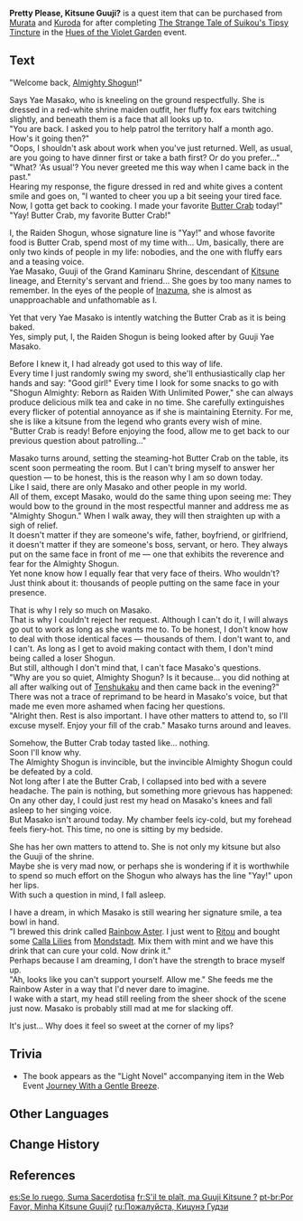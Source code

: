 {{Book Infobox
|image       = Item Pretty Please, Kitsune Guuji.png
|type        = Quest Items
|quality     = 3
|description = A popular light novel in Inazuma which tells the story of the "good-for-nothing" Shogun and the "good-at-everything" Kitsune Guuji. The novel is in the same collection as "[[Shogun Almighty: Reborn as Raiden With Unlimited Power]]," but not by the same author. What they share in common, however, is their popularity.
|source1     = Sold by [[Kuroda]] at the [[Yae Publishing House]] in [[Inazuma City]]
|source2     = Sold by [[Murata (NPC)|Murata]] at the [[Outlander Affairs Agency]] in [[Ritou]] during the [[Hues of the Violet Garden]] event
}}
'''Pretty Please, Kitsune Guuji?''' is a quest item that can be purchased from [[Murata (NPC)|Murata]] and [[Kuroda]] for {{Item|Mora|30|x=1500}} after completing [[The Strange Tale of Suikou's Tipsy Tincture]] in the [[Hues of the Violet Garden]] event.

==Text==
"Welcome back, [[Raiden Shogun|Almighty Shogun]]!"

Says Yae Masako, who is kneeling on the ground respectfully. She is dressed in a red-white shrine maiden outfit, her fluffy fox ears twitching slightly, and beneath them is a face that all looks up to.<br />
"You are back. I asked you to help patrol the territory half a month ago. How's it going then?"<br />
"Oops, I shouldn't ask about work when you've just returned. Well, as usual, are you going to have dinner first or take a bath first? Or do you prefer..."<br />
"What? 'As usual'? You never greeted me this way when I came back in the past."<br />
Hearing my response, the figure dressed in red and white gives a content smile and goes on, "I wanted to cheer you up a bit seeing your tired face. Now, I gotta get back to cooking. I made your favorite [[Butter Crab]] today!"<br />
"Yay! Butter Crab, my favorite Butter Crab!"

I, the Raiden Shogun, whose signature line is "Yay!" and whose favorite food is Butter Crab, spend most of my time with... Um, basically, there are only two kinds of people in my life: nobodies, and the one with fluffy ears and a teasing voice.<br />
Yae Masako, Guuji of the Grand Kaminaru Shrine, descendant of [[Kitsune]] lineage, and Eternity's servant and friend... She goes by too many names to remember. In the eyes of the people of [[Inazuma]], she is almost as unapproachable and unfathomable as I.

Yet that very Yae Masako is intently watching the Butter Crab as it is being baked.<br />
Yes, simply put, I, the Raiden Shogun is being looked after by Guuji Yae Masako.

Before I knew it, I had already got used to this way of life.<br />
Every time I just randomly swing my sword, she'll enthusiastically clap her hands and say: "Good girl!" Every time I look for some snacks to go with "Shogun Almighty: Reborn as Raiden With Unlimited Power," she can always produce delicious milk tea and cake in no time. She carefully extinguishes every flicker of potential annoyance as if she is maintaining Eternity. For me, she is like a kitsune from the legend who grants every wish of mine.<br />
"Butter Crab is ready! Before enjoying the food, allow me to get back to our previous question about patrolling..."

Masako turns around, setting the steaming-hot Butter Crab on the table, its scent soon permeating the room. But I can't bring myself to answer her question &mdash; to be honest, this is the reason why I am so down today.<br />
Like I said, there are only Masako and other people in my world.<br />
All of them, except Masako, would do the same thing upon seeing me: They would bow to the ground in the most respectful manner and address me as "Almighty Shogun." When I walk away, they will then straighten up with a sigh of relief.<br />
It doesn't matter if they are someone's wife, father, boyfriend, or girlfriend, it doesn't matter if they are someone's boss, servant, or hero. They always put on the same face in front of me &mdash; one that exhibits the reverence and fear for the Almighty Shogun.<br />
Yet none know how I equally fear that very face of theirs. Who wouldn't? Just think about it: thousands of people putting on the same face in your presence.

That is why I rely so much on Masako.<br />
That is why I couldn't reject her request. Although I can't do it, I will always go out to work as long as she wants me to.
To be honest, I don't know how to deal with those identical faces &mdash; thousands of them. I don't want to, and I can't. As long as I get to avoid making contact with them, I don't mind being called a loser Shogun.<br />
But still, although I don't mind that, I can't face Masako's questions.<br />
"Why are you so quiet, Almighty Shogun? Is it because... you did nothing at all after walking out of [[Tenshukaku]] and then came back in the evening?" There was not a trace of reprimand to be heard in Masako's voice, but that made me even more ashamed when facing her questions.<br />
"Alright then. Rest is also important. I have other matters to attend to, so I'll excuse myself. Enjoy your fill of the crab." Masako turns around and leaves.

Somehow, the Butter Crab today tasted like... nothing.<br />
Soon I'll know why.<br />
The Almighty Shogun is invincible, but the invincible Almighty Shogun could be defeated by a cold.<br />
Not long after I ate the Butter Crab, I collapsed into bed with a severe headache. The pain is nothing, but something more grievous has happened:
On any other day, I could just rest my head on Masako's knees and fall asleep to her singing voice.<br />
But Masako isn't around today. My chamber feels icy-cold, but my forehead feels fiery-hot. This time, no one is sitting by my bedside.

She has her own matters to attend to. She is not only my kitsune but also the Guuji of the shrine.<br />
Maybe she is very mad now, or perhaps she is wondering if it is worthwhile to spend so much effort on the Shogun who always has the line "Yay!" upon her lips.<br />
With such a question in mind, I fall asleep.

I have a dream, in which Masako is still wearing her signature smile, a tea bowl in hand.<br />
"I brewed this drink called [[Rainbow Aster]]. I just went to [[Ritou]] and bought some [[Calla Lily|Calla Lilies]] from [[Mondstadt]]. Mix them with mint and we have this drink that can cure your cold. Now drink it."<br />
Perhaps because I am dreaming, I don't have the strength to brace myself up.<br />
"Ah, looks like you can't support yourself. Allow me." She feeds me the Rainbow Aster in a way that I'd never dare to imagine.<br />
I wake with a start, my head still reeling from the sheer shock of the scene just now. Masako is probably still mad at me for slacking off.

It's just... Why does it feel so sweet at the corner of my lips?

==Trivia==
*The book appears as the "Light Novel" accompanying item in the Web Event [[Journey With a Gentle Breeze]].

==Other Languages==
{{Other Languages
|default_hidden = 1
|en      = Pretty Please, Kitsune Guuji?
|zhs     = 拜托了我的狐仙宫司
|zhs_rm  = Bàituōle Wǒ de Húxiān Gōngsī
|zht     = 拜託了我的狐仙宮司
|zht_rm  = Bàituōle Wǒ de Húxiān Gōngsī
|ja      = お願いっ！私の仙狐宮司
|ja_rm   = Onegai'! Watashi no Senko Guuji<ref>{{Ref/Quest|About That Time We Saved the Tanuki Photo Board|note=Japanese Voice-Over}}</ref>
|ko      = 부탁해요, 나의 여우 신선 궁사님
|ko_rm   = Butakhaeyo, Na-ui Yeo'u Sinseon Gungsa-nim
|es      = Se lo ruego, Suma Sacerdotisa
|fr      = S'il te plaît, ma Guuji Kitsune ?
|ru      = Пожалуйста, Кицунэ Гудзи
|th      = รบกวนด้วยนะ Kitsune Guuji ของฉัน
|th_rm   = 
|vi      = Làm Phiền Rồi Guuji Hồ Ly Của Ta
|de      = Bitte an die Kitsune Guuji
|id      = Ayo dong Kitsune Guuji, Kamu Cantik deh
|pt      = Por Favor, Minha Kitsune Guuji?
|tr      = Lütfen Kitsune Guuji!
|it      = Per cortesia, Kitsune Guuji?
}}

==Change History==
{{Change History|2.6}}

==References==
{{Reflist}}

[[es:Se lo ruego, Suma Sacerdotisa]]
[[fr:S'il te plaît, ma Guuji Kitsune ?]]
[[pt-br:Por Favor, Minha Kitsune Guuji?]]
[[ru:Пожалуйста, Кицунэ Гудзи]]